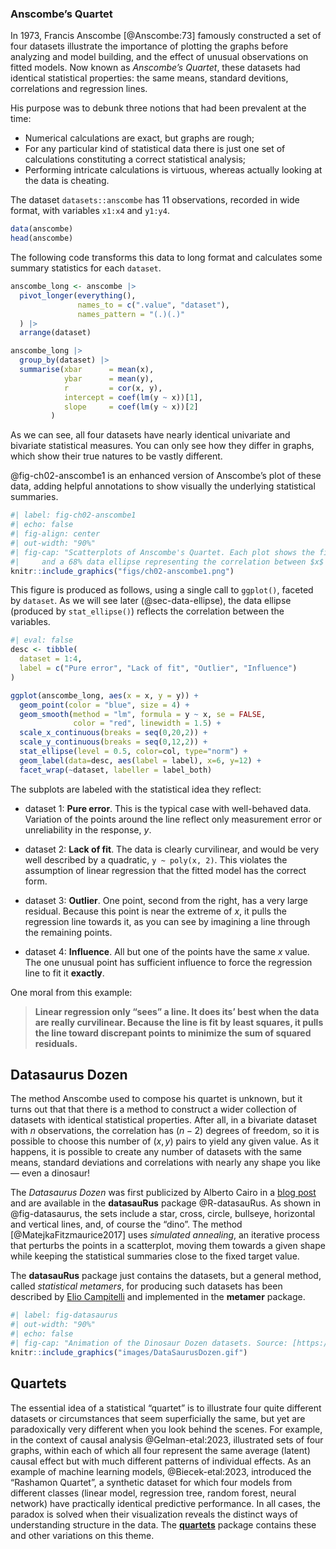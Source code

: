 ### Anscombe's Quartet

In 1973, Francis Anscombe [@Anscombe:73] famously constructed a set of four datasets
illustrate the importance of plotting the graphs before analyzing and model building, and the effect of unusual observations on fitted models.
Now known as _Anscombe's Quartet_, these datasets had identical statistical properties: the same
means, standard devitions, correlations and regression lines. 

His purpose was to debunk three notions that had been prevalent at the time:

*  Numerical calculations are exact, but graphs are rough;
* For any particular kind of statistical data there is just one set of calculations constituting a correct statistical analysis;
* Performing intricate calculations is virtuous, whereas actually looking at the data is cheating.

The dataset `datasets::anscombe` has 11 observations, recorded in wide format,
with variables `x1:x4` and `y1:y4`.
```r
data(anscombe) 
head(anscombe)
```

The following code transforms this data to long format and calculates some summary statistics
for each `dataset`.


```r
anscombe_long <- anscombe |> 
  pivot_longer(everything(), 
               names_to = c(".value", "dataset"), 
               names_pattern = "(.)(.)"
  ) |>
  arrange(dataset)

anscombe_long |>
  group_by(dataset) |>
  summarise(xbar      = mean(x),
            ybar      = mean(y),
            r         = cor(x, y),
            intercept = coef(lm(y ~ x))[1],
            slope     = coef(lm(y ~ x))[2]
         )
```
As we can see, all four datasets have nearly identical univariate and bivariate statistical
measures. You can only see how they differ in graphs, which show their true natures to be vastly
different.

@fig-ch02-anscombe1 is an enhanced version of Anscombe's plot of these data, adding
helpful annotations to show visually the underlying statistical summaries.

```r
#| label: fig-ch02-anscombe1
#| echo: false
#| fig-align: center
#| out-width: "90%"
#| fig-cap: "Scatterplots of Anscombe's Quartet. Each plot shows the fitted regression line
#|     and a 68% data ellipse representing the correlation between $x$ and $y$. "
knitr::include_graphics("figs/ch02-anscombe1.png")
```

This figure is produced as follows, using a single call to `ggplot()`, faceted by `dataset`.
As we will see later (@sec-data-ellipse), the data ellipse (produced by `stat_ellipse()`)
reflects the correlation between the variables.

```r
#| eval: false
desc <- tibble(
  dataset = 1:4,
  label = c("Pure error", "Lack of fit", "Outlier", "Influence")
)

ggplot(anscombe_long, aes(x = x, y = y)) +
  geom_point(color = "blue", size = 4) +
  geom_smooth(method = "lm", formula = y ~ x, se = FALSE,
              color = "red", linewidth = 1.5) +
  scale_x_continuous(breaks = seq(0,20,2)) +
  scale_y_continuous(breaks = seq(0,12,2)) +
  stat_ellipse(level = 0.5, color=col, type="norm") +
  geom_label(data=desc, aes(label = label), x=6, y=12) +
  facet_wrap(~dataset, labeller = label_both) 
```

The subplots are labeled with the statistical idea they reflect:

* dataset 1: **Pure error**. This is the typical case with well-behaved data. Variation of the points around the line reflect only measurement error or unreliability in the response, $y$.

* dataset 2: **Lack of fit**. The data is clearly curvilinear, and would be very well described by a quadratic, `y ~ poly(x, 2)`. This violates the assumption of linear regression that the fitted model has the correct form.

* dataset 3: **Outlier**. One point, second from the right, has a very large residual. Because this point is near the extreme of $x$, it pulls the regression line towards it, as you can see by imagining a line through the remaining points.

* dataset 4: **Influence**. All but one of the points have the same $x$ value. The one unusual point has sufficient influence to force the regression line to fit it **exactly**.

One moral from this example:

> **Linear regression only "sees" a line. It does its' best when the data are really curvilinear. Because the line is fit by least squares, it pulls the line toward discrepant points to minimize the sum of squared residuals.**


::: {.callout-note}
## Datasaurus Dozen

The method Anscombe used to compose his quartet is unknown, but it turns out that that there is
a method to construct a wider collection of datasets with identical statistical properties.
After all, in a bivariate dataset with $n$ observations, the correlation
has $(n-2)$ degrees of freedom, so it is possible to choose this number of $(x, y)$
pairs to yield any given value.
As it happens, it is possible to create any number of datasets with the same means, 
standard deviations and correlations with nearly any shape you like --- even a dinosaur!

The _Datasaurus Dozen_ was first publicized by Alberto Cairo in a [blog post](http://www.thefunctionalart.com/2016/08/download-datasaurus-never-trust-summary.html)
and are available in the **datasauRus** package @R-datasauRus.
As shown in @fig-datasaurus, the sets include a star, cross, circle, bullseye,
horizontal and vertical lines, and, of course the "dino".
The method [@MatejkaFitzmaurice2017] uses _simulated annealing_, an iterative process that
perturbs the points in a scatterplot, moving them towards a given shape while keeping the statistical summaries close to the fixed target value. 

The **datasauRus** package just contains the datasets, but
a general method, called _statistical metamers_,
for producing such datasets has been described by [Elio Campitelli](https://eliocamp.github.io/codigo-r/en/2019/01/statistical-metamerism/)
and implemented in the **metamer** package.
:::

::: {.content-visible unless-format="pdf"}
```r
#| label: fig-datasaurus
#| out-width: "90%"
#| echo: false
#| fig-cap: "Animation of the Dinosaur Dozen datasets. Source: [https://youtu.be/It4UA75z_KQ](https://youtu.be/It4UA75z_KQ)"
knitr::include_graphics("images/DataSaurusDozen.gif")
```
:::

::: {.callout-note}
## Quartets

The essential idea of a statistical "quartet" is to illustrate four quite different datasets
or circumstances that seem superficially the same, but yet are paradoxically very different
when you look behind the scenes.
For example, in the context of causal analysis @Gelman-etal:2023, illustrated
sets of four graphs, within each of which 
all four represent the same average (latent) causal effect but with
much different patterns of individual effects.
As an example of machine learning models, @Biecek-etal:2023, introduced the "Rashamon Quartet",
a synthetic dataset for which four models from different classes 
(linear model, regression tree, random forest, neural network)
have practically identical predictive performance.
In all cases, the paradox is solved when
their visualization reveals the distinct ways
of understanding structure in the data.
The [**quartets**](https://r-causal.github.io/quartets/) package contains these and other variations on this theme.
:::

